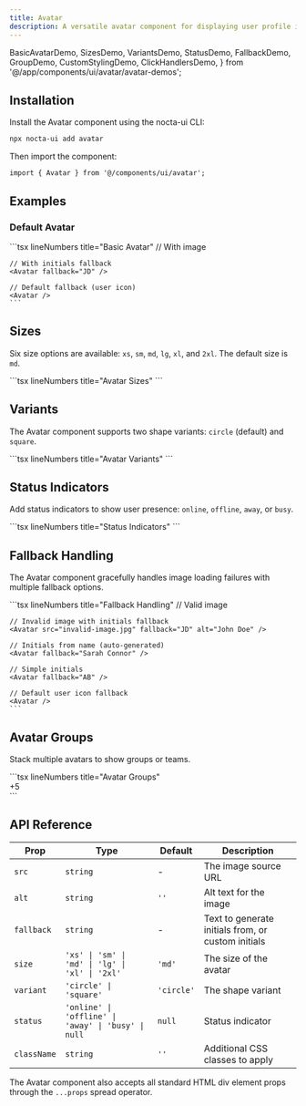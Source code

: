 ```yaml
---
title: Avatar
description: A versatile avatar component for displaying user profile images, initials, and status indicators with dark mode support
---
```


  BasicAvatarDemo,
  SizesDemo,
  VariantsDemo,
  StatusDemo,
  FallbackDemo,
  GroupDemo,
  CustomStylingDemo,
  ClickHandlersDemo,
} from '@/app/components/ui/avatar/avatar-demos';

## Installation
<Steps>
<Step>
Install the Avatar component using the nocta-ui CLI:

```bash lineNumbers title="Terminal"
npx nocta-ui add avatar
```
</Step>
<Step>
Then import the component:

```tsx lineNumbers title="Import"
import { Avatar } from '@/components/ui/avatar';
```
</Step>
</Steps>

## Examples

### Default Avatar

<DocsTabs defaultValue="preview">
  <DocsTab value="preview" lineNumbers title="Preview">
    <div className="my-6">
      <BasicAvatarDemo />
    </div>
  </DocsTab>
  <DocsTab value="code" lineNumbers title="Code">
    ```tsx lineNumbers title="Basic Avatar"
    // With image
    <Avatar
      src="https://example.com/avatar.jpg"
      alt="John Doe"
    />

    // With initials fallback
    <Avatar fallback="JD" />

    // Default fallback (user icon)
    <Avatar />
    ```
  </DocsTab>
</DocsTabs>

## Sizes

Six size options are available: `xs`, `sm`, `md`, `lg`, `xl`, and `2xl`. The default size is `md`.

<DocsTabs defaultValue="preview">
  <DocsTab value="preview" lineNumbers title="Preview">
    <div className="my-6">
      <SizesDemo />
    </div>
  </DocsTab>
  <DocsTab value="code" lineNumbers title="Code">
    ```tsx lineNumbers title="Avatar Sizes"
    <Avatar size="xs" src="..." alt="John Doe" />
    <Avatar size="sm" src="..." alt="John Doe" />
    <Avatar size="md" src="..." alt="John Doe" />
    <Avatar size="lg" src="..." alt="John Doe" />
    <Avatar size="xl" src="..." alt="John Doe" />
    <Avatar size="2xl" src="..." alt="John Doe" />
    ```
  </DocsTab>
</DocsTabs>

## Variants

The Avatar component supports two shape variants: `circle` (default) and `square`.

<DocsTabs defaultValue="preview">
  <DocsTab value="preview" lineNumbers title="Preview">
    <div className="my-6">
      <VariantsDemo />
    </div>
  </DocsTab>
  <DocsTab value="code" lineNumbers title="Code">
    ```tsx lineNumbers title="Avatar Variants"
    <Avatar variant="circle" src="..." alt="John Doe" />
    <Avatar variant="square" src="..." alt="John Doe" />
    <Avatar variant="circle" fallback="JD" />
    <Avatar variant="square" fallback="JD" />
    ```
  </DocsTab>
</DocsTabs>

## Status Indicators

Add status indicators to show user presence: `online`, `offline`, `away`, or `busy`.

<DocsTabs defaultValue="preview">
  <DocsTab value="preview" lineNumbers title="Preview">
    <div className="my-6">
      <StatusDemo />
    </div>
  </DocsTab>
  <DocsTab value="code" lineNumbers title="Code">
    ```tsx lineNumbers title="Status Indicators"
    <Avatar src="..." alt="John Doe" status="online" />
    <Avatar src="..." alt="Jane Smith" status="away" />
    <Avatar src="..." alt="Mike Johnson" status="busy" />
    <Avatar fallback="AB" status="offline" />
    ```
  </DocsTab>
</DocsTabs>

## Fallback Handling

The Avatar component gracefully handles image loading failures with multiple fallback options.

<DocsTabs defaultValue="preview">
  <DocsTab value="preview" lineNumbers title="Preview">
    <div className="my-6">
      <FallbackDemo />
    </div>
  </DocsTab>
  <DocsTab value="code" lineNumbers title="Code">
    ```tsx lineNumbers title="Fallback Handling"
    // Valid image
    <Avatar src="valid-image.jpg" alt="John Doe" />

    // Invalid image with initials fallback
    <Avatar src="invalid-image.jpg" fallback="JD" alt="John Doe" />

    // Initials from name (auto-generated)
    <Avatar fallback="Sarah Connor" />

    // Simple initials
    <Avatar fallback="AB" />

    // Default user icon fallback
    <Avatar />
    ```
  </DocsTab>
</DocsTabs>

## Avatar Groups

Stack multiple avatars to show groups or teams.

<DocsTabs defaultValue="preview">
  <DocsTab value="preview" lineNumbers title="Preview">
    <div className="my-6">
      <GroupDemo />
    </div>
  </DocsTab>
  <DocsTab value="code" lineNumbers title="Code">
    ```tsx lineNumbers title="Avatar Groups"
    <div className="flex items-center">
      <Avatar
        src="avatar1.jpg"
        alt="John Doe"
        className="ring-1 ring-ring-offset"
      />
      <Avatar
        src="avatar2.jpg"
        alt="Jane Smith"
        className="-ml-2 ring-1 ring-ring-offset"
      />
      <Avatar
        src="avatar3.jpg"
        alt="Mike Johnson"
        className="-ml-2 ring-1 ring-ring-offset"
      />
      <Avatar
        fallback="AB"
        className="-ml-2 ring-1 ring-ring-offset"
      />
      <div className="-ml-2 flex h-10 w-10 items-center justify-center rounded-full bg-background ring-1 ring-ring-offset text-xs font-medium text-foreground-muted">
        +5
      </div>
    </div>
    ```
  </DocsTab>
</DocsTabs>

## API Reference

| Prop | Type | Default | Description |
|------|------|---------|-------------|
| `src` | `string` | - | The image source URL |
| `alt` | `string` | `''` | Alt text for the image |
| `fallback` | `string` | - | Text to generate initials from, or custom initials |
| `size` | `'xs' \| 'sm' \| 'md' \| 'lg' \| 'xl' \| '2xl'` | `'md'` | The size of the avatar |
| `variant` | `'circle' \| 'square'` | `'circle'` | The shape variant |
| `status` | `'online' \| 'offline' \| 'away' \| 'busy' \| null` | `null` | Status indicator |
| `className` | `string` | `''` | Additional CSS classes to apply |

The Avatar component also accepts all standard HTML div element props through the `...props` spread operator.
